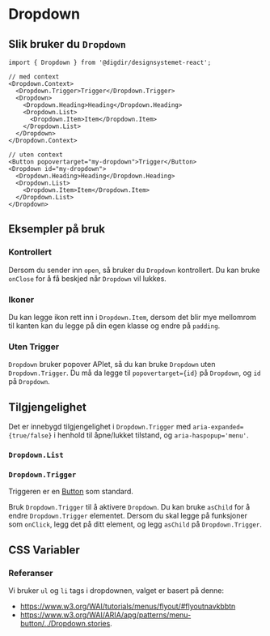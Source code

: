 

<Meta of={DropdownStories} />

# Dropdown

<Primary />
<Controls />

## Slik bruker du `Dropdown`

```tsx
import { Dropdown } from '@digdir/designsystemet-react';

// med context
<Dropdown.Context>
  <Dropdown.Trigger>Trigger</Dropdown.Trigger>
  <Dropdown>
    <Dropdown.Heading>Heading</Dropdown.Heading>
    <Dropdown.List>
      <Dropdown.Item>Item</Dropdown.Item>
    </Dropdown.List>
  </Dropdown>
</Dropdown.Context>

// uten context
<Button popovertarget="my-dropdown">Trigger</Button>
<Dropdown id="my-dropdown">
  <Dropdown.Heading>Heading</Dropdown.Heading>
  <Dropdown.List>
    <Dropdown.Item>Item</Dropdown.Item>
  </Dropdown.List>
</Dropdown>
```

## Eksempler på bruk

### Kontrollert

Dersom du sender inn `open`, så bruker du `Dropdown` kontrollert. Du kan bruke `onClose` for å få beskjed når `Dropdown` vil lukkes.

<Canvas of={DropdownStories.Controlled} />

### Ikoner

Du kan legge ikon rett inn i `Dropdown.Item`, dersom det blir mye mellomrom til kanten kan du legge på din egen klasse og endre på `padding`.

<Canvas of={DropdownStories.Icons} />

### Uten Trigger

`Dropdown` bruker popover APIet, så du kan bruke `Dropdown` uten `Dropdown.Trigger`.
Du må da legge til `popovertarget={id}` på `Dropdown`, og `id` på `Dropdown`.

<Canvas of={DropdownStories.WithoutTrigger} />

## Tilgjengelighet

Det er innebygd tilgjengelighet i `Dropdown.Trigger` med `aria-expanded={true/false}` i henhold til åpne/lukket tilstand, og `aria-haspopup='menu'`.

### `Dropdown.List`

<ArgTypes of={Dropdown.List} />

### `Dropdown.Trigger`

Triggeren er en [Button](/docs/komponenter-button--docs) som standard.

Bruk `Dropdown.Trigger` til å aktivere `Dropdown`. Du kan bruke `asChild` for å endre `Dropdown.Trigger` elementet.
Dersom du skal legge på funksjoner som `onClick`, legg det på ditt element, og legg `asChild` på `Dropdown.Trigger`.

## CSS Variabler

<CssVariables css={css} />

### Referanser

Vi bruker `ul` og `li` tags i dropdownen, valget er basert på denne:

- https://www.w3.org/WAI/tutorials/menus/flyout/#flyoutnavkbbtn
- https://www.w3.org/WAI/ARIA/apg/patterns/menu-button/../Dropdown.stories.
